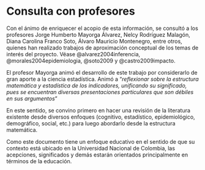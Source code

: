 # Consulta con profesores

Con el ánimo de enriquecer el acopio de esta información, se consultó a los profesores Jorge Humberto Mayorga Álvarez, Nelcy Rodríguez Malagón, Diana Carolina Franco Soto, Álvaro Mauricio Montenegro, entre otros, quienes han realizado trabajos de aproximación conceptual de los temas de interés del proyecto. Véase @alvarez2004inferencia, @morales2004epidemiologia,  @soto2009 y @castro2009impacto.

El profesor Mayorga animó el desarrollo de este trabajo por considerarlo de gran aporte a la ciencia estadística. Animó a "*reflexionar sobre la estructura matemática y estadística de los indicadores, unificando su significado, pues se encuentran diversas presentaciones particulares que son débiles en sus argumentos*"

En este sentido, se convino primero en hacer una revisión de la literatura existente desde diversos enfoques (cognitivo, estadístico, epidemiológico, demográfico, social, etc.) para luego abordarlo desde la estructura matemática.  

Como este documento tiene un enfoque educativo en el sentido de que su contexto está ubicado en la Universidad Nacional de Colombia, las acepciones, significados y demás estarán orientados principalmente en términos de la educación.
